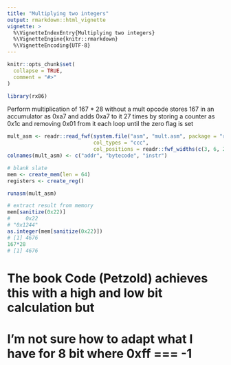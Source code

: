 ```yaml
---
title: "Multiplying two integers"
output: rmarkdown::html_vignette
vignette: >
  %\VignetteIndexEntry{Multiplying two integers}
  %\VignetteEngine{knitr::rmarkdown}
  %\VignetteEncoding{UTF-8}
---
```


```r
knitr::opts_chunk$set(
  collapse = TRUE,
  comment = "#>"
)
```

```r
library(rx86)
```

Perform multiplication of 167 * 28 without a mult opcode
stores 167 in an accumulator as 0xa7 and adds 0xa7 to it 27 times
by storing a counter as 0x1c and removing 0x01 from it each loop
until the zero flag is set
```r
mult_asm <- readr::read_fwf(system.file("asm", "mult.asm", package = "rx86"), 
                            col_types = "ccc",
                            col_positions = readr::fwf_widths(c(3, 6, 20)))
colnames(mult_asm) <- c("addr", "bytecode", "instr")
```
```r
# blank slate
mem <- create_mem(len = 64)
registers <- create_reg()
```

```r
runasm(mult_asm)
```

```r
# extract result from memory
mem[sanitize(0x22)]
#     0x22 
# "0x1244" 
as.integer(mem[sanitize(0x22)])
# [1] 4676
167*28
# [1] 4676
```

# The book Code (Petzold) achieves this with a high and low bit calculation but 
# I'm not sure how to adapt what I have for 8 bit where 0xff === -1
